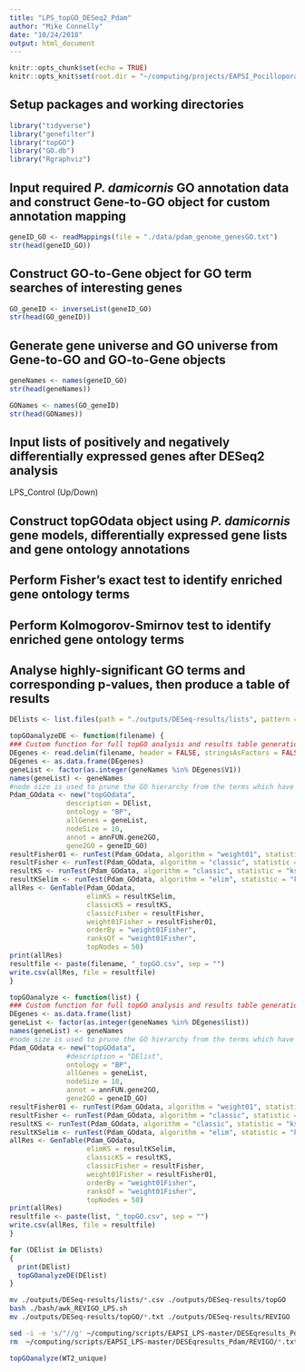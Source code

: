 ```yaml
---
title: "LPS_topGO_DESeq2_Pdam"
author: "Mike Connelly"
date: "10/24/2018"
output: html_document
---
```


```r
knitr::opts_chunk$set(echo = TRUE)
knitr::opts_knit$set(root.dir = "~/computing/projects/EAPSI_Pocillopora_LPS")
```
## Setup packages and working directories
```r
library("tidyverse")
library("genefilter")
library("topGO")
library("GO.db")
library("Rgraphviz")
```
## Input required *P. damicornis* GO annotation data and construct Gene-to-GO object for custom annotation mapping
```r
geneID_GO <- readMappings(file = "./data/pdam_genome_genesGO.txt")
str(head(geneID_GO))
```
## Construct GO-to-Gene object for GO term searches of interesting genes
```r
GO_geneID <- inverseList(geneID_GO)
str(head(GO_geneID))
```
## Generate gene universe and GO universe from Gene-to-GO and GO-to-Gene objects
```r
geneNames <- names(geneID_GO)
str(head(geneNames))
```
```r
GONames <- names(GO_geneID)
str(head(GONames))
```

## Input lists of positively and negatively differentially expressed genes after DESeq2 analysis
LPS_Control (Up/Down)

## Construct topGOdata object using *P. damicornis* gene models, differentially expressed gene lists and gene ontology annotations
## Perform Fisher's exact test to identify enriched gene ontology terms
## Perform Kolmogorov-Smirnov test to identify enriched gene ontology terms
## Analyse highly-significant GO terms and corresponding p-values, then produce a table of results
```r
DElists <- list.files(path = "./outputs/DESeq-results/lists", pattern = "_ID.txt", full.names = TRUE)
```
```r
topGOanalyzeDE <- function(filename) {
### Custom function for full topGO analysis and results table generation
DEgenes <- read.delim(filename, header = FALSE, stringsAsFactors = FALSE)
DEgenes <- as.data.frame(DEgenes)
geneList <- factor(as.integer(geneNames %in% DEgenes$V1))
names(geneList) <- geneNames
#node size is used to prune the GO hierarchy from the terms which have less than that many annotated genes 
Pdam_GOdata <- new("topGOdata",
              description = DElist,
              ontology = "BP",
              allGenes = geneList,
              nodeSize = 10,
              annot = annFUN.gene2GO,
              gene2GO = geneID_GO)
resultFisher01 <- runTest(Pdam_GOdata, algorithm = "weight01", statistic = "fisher")
resultFisher <- runTest(Pdam_GOdata, algorithm = "classic", statistic = "fisher")
resultKS <- runTest(Pdam_GOdata, algorithm = "classic", statistic = "ks")
resultKSelim <- runTest(Pdam_GOdata, algorithm = "elim", statistic = "ks")
allRes <- GenTable(Pdam_GOdata, 
                   elimKS = resultKSelim,
                   classicKS = resultKS,
                   classicFisher = resultFisher,
                   weight01Fisher = resultFisher01,
                   orderBy = "weight01Fisher", 
                   ranksOf = "weight01Fisher", 
                   topNodes = 50)
print(allRes)
resultfile <- paste(filename, "_topGO.csv", sep = "")
write.csv(allRes, file = resultfile)
}
```
```r
topGOanalyze <- function(list) {
### Custom function for full topGO analysis and results table generation
DEgenes <- as.data.frame(list)
geneList <- factor(as.integer(geneNames %in% DEgenes$list))
names(geneList) <- geneNames
#node size is used to prune the GO hierarchy from the terms which have less than that many annotated genes 
Pdam_GOdata <- new("topGOdata",
              #description = "DElist",
              ontology = "BP",
              allGenes = geneList,
              nodeSize = 10,
              annot = annFUN.gene2GO,
              gene2GO = geneID_GO)
resultFisher01 <- runTest(Pdam_GOdata, algorithm = "weight01", statistic = "fisher")
resultFisher <- runTest(Pdam_GOdata, algorithm = "classic", statistic = "fisher")
resultKS <- runTest(Pdam_GOdata, algorithm = "classic", statistic = "ks")
resultKSelim <- runTest(Pdam_GOdata, algorithm = "elim", statistic = "ks")
allRes <- GenTable(Pdam_GOdata, 
                   elimKS = resultKSelim,
                   classicKS = resultKS,
                   classicFisher = resultFisher,
                   weight01Fisher = resultFisher01,
                   orderBy = "weight01Fisher", 
                   ranksOf = "weight01Fisher", 
                   topNodes = 50)
print(allRes)
resultfile <- paste(list, "_topGO.csv", sep = "")
write.csv(allRes, file = resultfile)
}
```

```r
for (DElist in DElists)
{
  print(DElist)
  topGOanalyzeDE(DElist)
}
```
```bash
mv ./outputs/DESeq-results/lists/*.csv ./outputs/DESeq-results/topGO
bash ./bash/awk_REVIGO_LPS.sh
mv ./outputs/DESeq-results/topGO/*.txt ./outputs/DESeq-results/REVIGO
```
```bash
sed -i -e 's/"//g' ~/computing/scripts/EAPSI_LPS-master/DESEqresults_Pdam/REVIGO/*.txt
rm  ~/computing/scripts/EAPSI_LPS-master/DESEqresults_Pdam/REVIGO/*.txt-e
```
```r
topGOanalyze(WT2_unique)
```


